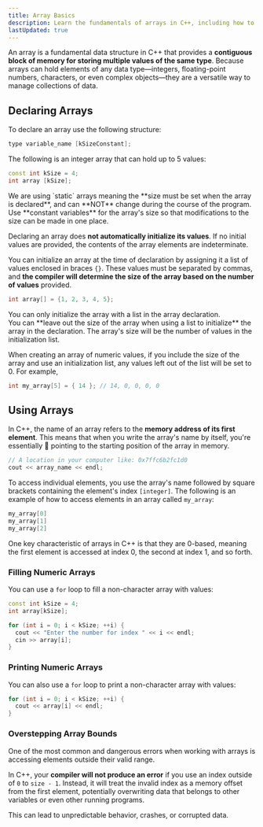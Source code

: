 ```yaml
---
title: Array Basics
description: Learn the fundamentals of arrays in C++, including how to declare, initialize, and use them to store and manage collections of data efficiently.
lastUpdated: true
---
```



An array is a fundamental data structure in C++ that provides a 
**contiguous block of memory for storing multiple values of the 
same type**. Because arrays can hold elements of any data 
type—integers, floating-point numbers, characters, or even complex 
objects—they are a versatile way to manage collections of data.

## Declaring Arrays

To declare an array use the following structure:

```cpp showLineNumbers=false
type variable_name [kSizeConstant];
```

The following is an integer array that can hold up to 5 values:

```cpp showLineNumbers=false
const int kSize = 4;
int array [kSize];
```

<Aside>
We are using `static` arrays
meaning the **size must be set when the
array is declared**, and can **NOT**
change during the course of the
program.
</Aside>

<Aside type="tip">
Use **constant variables** for the
array's size so that modifications to
the size can be made in one place.
</Aside>

Declaring an array does **not automatically initialize its values**. 
If no initial values are provided, the contents of the array 
elements are indeterminate.

You can initialize an array at the time of declaration by assigning 
it a list of values enclosed in braces `{}`. These values must be 
separated by commas, and **the compiler will determine the size of 
the array based on the number of values** provided.

```cpp showLineNumbers=false
int array[] = {1, 2, 3, 4, 5};
```

<Aside>
You can only initialize the
array with a list in the array
declaration.
</Aside>

<Aside type="tip">
You can **leave out the size 
of the array when using a list 
to initialize** the array in the 
declaration. The array's size will 
be the number of values in the 
initialization list.
</Aside>

When creating an array of numeric values, 
if you include the size of the array and 
use an initialization list, any values left 
out of the list will be set to 0. For example, 

```cpp showLineNumbers=false
int my_array[5] = { 14 }; // 14, 0, 0, 0, 0
```

## Using Arrays

In C++, the name of an array refers to the **memory address of 
its first element**. This means that when you write the array's 
name by itself, you're essentially 🫵 pointing to the starting 
position of the array in memory.

```cpp showLineNumbers=false
// A location in your computer like: 0x7ffc6b2fc1d0
cout << array_name << endl;
```

To access individual elements, you use the array's name followed by 
square brackets containing the element's index `[integer]`. The following 
is an example of how to access elements in an array called `my_array`:

```cpp showLineNumbers=false
my_array[0]
my_array[1]
my_array[2]
```

<Aside>
One key characteristic of arrays in C++ is that they are 0-based, 
meaning the first element is accessed at index 0, the second at 
index 1, and so forth.
</Aside>

### Filling Numeric Arrays

You can use a `for` loop to fill a non-character array with values:

```cpp showLineNumbers=false
const int kSize = 4;
int array[kSize];

for (int i = 0; i < kSize; ++i) {
  cout << "Enter the number for index " << i << endl;
  cin >> array[i];
}
```

### Printing Numeric Arrays

You can also use a `for` loop to print a non-character array with values:

```cpp showLineNumbers=false
for (int i = 0; i < kSize; ++i) {
  cout << array[i] << endl;
}
```

### Overstepping Array Bounds

One of the most common and dangerous errors when working with arrays is 
accessing elements outside their valid range.

In C++, your **compiler will not produce an error** if you use an index 
outside of `0` to `size - 1`. Instead, it will treat the invalid 
index as a memory offset from the first element, potentially overwriting 
data that belongs to other variables or even other running programs.

This can lead to unpredictable behavior, crashes, or corrupted data.